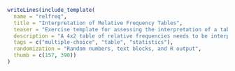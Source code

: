 ```r
writeLines(include_template(
  name = "relfreq",
  title = "Interpretation of Relative Frequency Tables",
  teaser = "Exercise template for assessing the interpretation of a table with relative frequencies where either total, row, or column frequencies are selected randomly.",
  description = "A 4x2 table of relative frequencies needs to be interpreted by checking five multiple-choice items which all may either be true or false. Two tables are provided: the original absolute frequencies and one table of relative frequencies which randomly represents either total, or row, or column frequencies Each of the five items is also randomly selected from one of several possible variations.",
  tags = c("multiple-choice", "table", "statistics"),
  randomization = "Random numbers, text blocks, and R output",
  thumb = c(157, 390))
)
```
